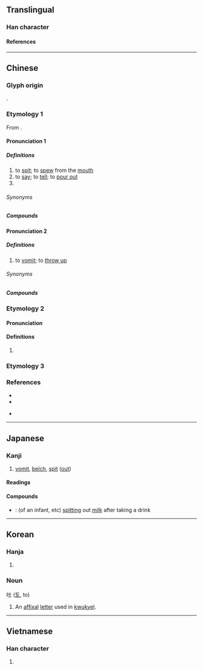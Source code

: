 {{character info}}
==Translingual==
{{stroke order|strokes=6}}

===Han character===
{{Han char|rn=30|rad=口|as=03|sn=6|four=64010|canj=RG|ids=⿰口土}}

====References====
{{Han ref|kx=0176.030|dkj=03300|dj=0393.030|hdz=10576.050|uh=5410}}

----

==Chinese==
{{zh-forms}}

===Glyph origin===
{{Han etym}}
{{Han compound|口|t1=mouth|土|ls=psc|c1=s|c2=p}}.

===Etymology 1===
From {{inh|zh|sit-pro|*m/s-twa||to spit}}.

====Pronunciation 1====
{{zh-pron
|m=tǔ
|dg=тў2
|c=tou3,tou2
|c_note=tou2 - rare
|c-t=hu1
|h=pfs=phôn
|md=
|mn=thó͘
|mn-t=tou3
|w=2thu
|mc=1
|oc=1
|cat=v,pn
}}

=====Definitions=====
{{zh-hanzi}}

# to [[spit]]; to [[spew]] from the [[mouth]]
# to [[say]]; to [[tell]]; to [[pour out]]
# {{surname|zh}}

======Synonyms======
{{zh-dial}}

=====Compounds=====
{{zh-der|吐棄|吐剛茹柔|吐握|傾吐|吐芳訊|傾心吐膽|半吐半露|吐氣揚眉|吐氣音|半吐半吞|吐納|吐架子|吐門戶|夢吐白鳳|吐蕃|吐哺捉髮|吐字|不吐不快|吞吐|吐痰|吐溜|吐綬雞|吐舊容新|噴雲吐霧|彥國吐屑|吐根鹼|吐魯番|吐絮|吐絲自縛|吐膽|吐火羅語|周公吐哺|吞吐量|吐賀|吐哺待賢|吐舌頭|吐穗|吐露心腹|吐瓦魯|吐良|吞吐含蓄|吐氣|嘔心吐膽|吐口|吐膽傾心|單吐|宣吐|吐火|吐露|吞吞吐吐|噴吐|口吐珠璣|吐芳|呼吸吐納|吞雲吐霧|吞吐其辭|吞刀吐火|吐輝|吐舌|吐根|吐曜|吐故納新|吐屬|吐哺握髮|吐哺|吐司|吐勢|一吐為快|半吞半吐|吐苦水|供吐|慢吐蓮|吐飯成蜂|伸眉吐氣|氣吐眉揚|握髮吐餐|握髮吐哺|盡情吐露|揚雄吐鳳|氣吐虹霓|揚眉吐氣|談吐有致|談吐|麟吐玉書|輕吞慢吐|談吐風生|興雲吐霧|辭吐|輟食吐哺|談吐如流|龍吐珠|吐真劑|吐槽|吐沙拉|吐外特|喀勒塔吐格曼|吐曼塔勒|夏普吐勒|吐木秀克|拜什吐格曼}}

====Pronunciation 2====
{{zh-pron
|m=tù
|c=tou3
|h=
|md=
|mn=thò͘
|mn-t=tou3
|w=
|mc=2
|oc=2
|cat=v
}}

=====Definitions=====
{{zh-hanzi}}

# to [[vomit]]; to [[throw up]]

======Synonyms======
{{zh-dial|嘔吐}}

=====Compounds=====
{{zh-der|吐瀉|吐血|吐退|催吐劑|丙馭吐茵|上吐下瀉|吐逆|嘔吐|孕吐|吐劑|吐沫|經行吐衄}}

===Etymology 2===

====Pronunciation====
{{zh-pron
|m=tǔ
|c=dat6
|cat=
}}

====Definitions====
{{zh-hanzi}}

# {{zh-only|吐谷渾}}

===Etymology 3===
{{zh-see|捅|v|{{q|Min Nan}} over; to reveal; to peck}}

===References===
* {{R:twedu|A00503}}
* {{R:yue:Hanzi}}
* {{qualifier|Min Nan}} {{R:nan:thcwdq}}

{{zh-cat|Elementary}}

----

==Japanese==

===Kanji===
{{ja-kanji|grade=c|rs=口03}}

# [[vomit]], [[belch]], [[spit]] ([[out]])

====Readings====
{{ja-readings
|on=と
|kun=は-く, つ-く
}}

====Compounds====
{{der-top|Compounds}}
* {{ja-r|哯吐|つだみ}}: (of an infant, etc) [[spitting]] out [[milk]] after taking a drink
{{der-bottom}}

----

==Korean==

===Hanja===
{{ko-hanja|토}}

# {{rfdef|ko|sort=口03}}

===Noun===
吐 ([[토]], to)

# An [[affixal]] [[letter]] used in [[kwukyel]].
{{attention|ko|needs head temp}}

----

==Vietnamese==

===Han character===
{{vi-readings|reading=[[thổ]], [[nhổ]], [[giổ]], [[giỗ]]|rs=口03}}

# {{rfdef|vi|sort=口03}}